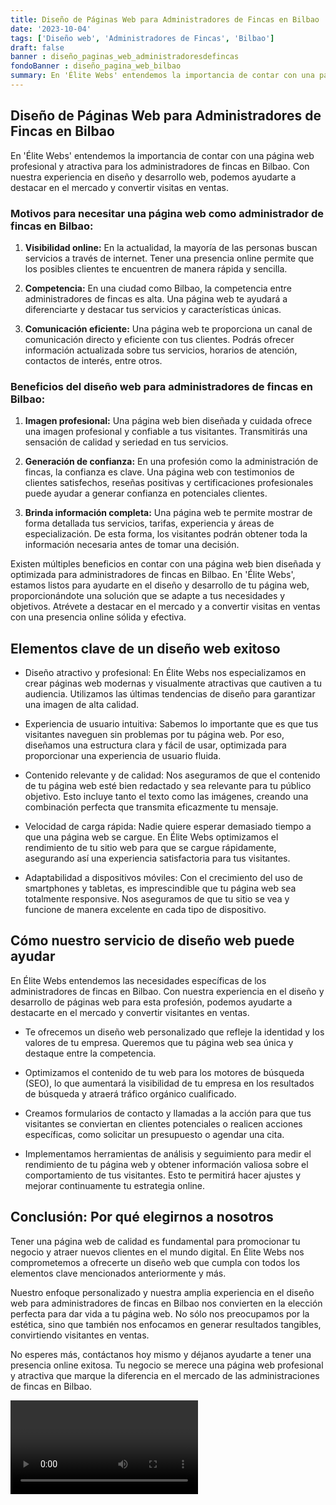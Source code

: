 ```yaml
---
title: Diseño de Páginas Web para Administradores de Fincas en Bilbao
date: '2023-10-04'
tags: ['Diseño web', 'Administradores de Fincas', 'Bilbao']
draft: false
banner : diseño_paginas_web_administradoresdefincas
fondoBanner : diseño_pagina_web_bilbao
summary: En 'Élite Webs' entendemos la importancia de contar con una página web profesional y atractiva para los administradores de fincas en Bilbao. Con nuestra experiencia en diseño y desarrollo web, podemos ayudarte a destacar en el mercado y convertir visitas en ventas.
---
```


## Diseño de Páginas Web para Administradores de Fincas en Bilbao

En 'Élite Webs' entendemos la importancia de contar con una página web profesional y atractiva para los administradores de fincas en Bilbao. Con nuestra experiencia en diseño y desarrollo web, podemos ayudarte a destacar en el mercado y convertir visitas en ventas.

### Motivos para necesitar una página web como administrador de fincas en Bilbao:

1. **Visibilidad online:** En la actualidad, la mayoría de las personas buscan servicios a través de internet. Tener una presencia online permite que los posibles clientes te encuentren de manera rápida y sencilla.

2. **Competencia:** En una ciudad como Bilbao, la competencia entre administradores de fincas es alta. Una página web te ayudará a diferenciarte y destacar tus servicios y características únicas.

3. **Comunicación eficiente:** Una página web te proporciona un canal de comunicación directo y eficiente con tus clientes. Podrás ofrecer información actualizada sobre tus servicios, horarios de atención, contactos de interés, entre otros.

### Beneficios del diseño web para administradores de fincas en Bilbao:

1. **Imagen profesional:** Una página web bien diseñada y cuidada ofrece una imagen profesional y confiable a tus visitantes. Transmitirás una sensación de calidad y seriedad en tus servicios.

2. **Generación de confianza:** En una profesión como la administración de fincas, la confianza es clave. Una página web con testimonios de clientes satisfechos, reseñas positivas y certificaciones profesionales puede ayudar a generar confianza en potenciales clientes.

3. **Brinda información completa:** Una página web te permite mostrar de forma detallada tus servicios, tarifas, experiencia y áreas de especialización. De esta forma, los visitantes podrán obtener toda la información necesaria antes de tomar una decisión.

Existen múltiples beneficios en contar con una página web bien diseñada y optimizada para administradores de fincas en Bilbao. En 'Élite Webs', estamos listos para ayudarte en el diseño y desarrollo de tu página web, proporcionándote una solución que se adapte a tus necesidades y objetivos. Atrévete a destacar en el mercado y a convertir visitas en ventas con una presencia online sólida y efectiva.

<GifSeo />

<Cta />

## Elementos clave de un diseño web exitoso

- Diseño atractivo y profesional: En Élite Webs nos especializamos en crear páginas web modernas y visualmente atractivas que cautiven a tu audiencia. Utilizamos las últimas tendencias de diseño para garantizar una imagen de alta calidad.

- Experiencia de usuario intuitiva: Sabemos lo importante que es que tus visitantes naveguen sin problemas por tu página web. Por eso, diseñamos una estructura clara y fácil de usar, optimizada para proporcionar una experiencia de usuario fluida.

- Contenido relevante y de calidad: Nos aseguramos de que el contenido de tu página web esté bien redactado y sea relevante para tu público objetivo. Esto incluye tanto el texto como las imágenes, creando una combinación perfecta que transmita eficazmente tu mensaje.

- Velocidad de carga rápida: Nadie quiere esperar demasiado tiempo a que una página web se cargue. En Élite Webs optimizamos el rendimiento de tu sitio web para que se cargue rápidamente, asegurando así una experiencia satisfactoria para tus visitantes.

- Adaptabilidad a dispositivos móviles: Con el crecimiento del uso de smartphones y tabletas, es imprescindible que tu página web sea totalmente responsive. Nos aseguramos de que tu sitio se vea y funcione de manera excelente en cada tipo de dispositivo.

## Cómo nuestro servicio de diseño web puede ayudar

En Élite Webs entendemos las necesidades específicas de los administradores de fincas en Bilbao. Con nuestra experiencia en el diseño y desarrollo de páginas web para esta profesión, podemos ayudarte a destacarte en el mercado y convertir visitantes en ventas.

- Te ofrecemos un diseño web personalizado que refleje la identidad y los valores de tu empresa. Queremos que tu página web sea única y destaque entre la competencia.

- Optimizamos el contenido de tu web para los motores de búsqueda (SEO), lo que aumentará la visibilidad de tu empresa en los resultados de búsqueda y atraerá tráfico orgánico cualificado.

- Creamos formularios de contacto y llamadas a la acción para que tus visitantes se conviertan en clientes potenciales o realicen acciones específicas, como solicitar un presupuesto o agendar una cita.

- Implementamos herramientas de análisis y seguimiento para medir el rendimiento de tu página web y obtener información valiosa sobre el comportamiento de tus visitantes. Esto te permitirá hacer ajustes y mejorar continuamente tu estrategia online.

## Conclusión: Por qué elegirnos a nosotros

Tener una página web de calidad es fundamental para promocionar tu negocio y atraer nuevos clientes en el mundo digital. En Élite Webs nos comprometemos a ofrecerte un diseño web que cumpla con todos los elementos clave mencionados anteriormente y más.

Nuestro enfoque personalizado y nuestra amplia experiencia en el diseño web para administradores de fincas en Bilbao nos convierten en la elección perfecta para dar vida a tu página web. No sólo nos preocupamos por la estética, sino que también nos enfocamos en generar resultados tangibles, convirtiendo visitantes en ventas.

No esperes más, contáctanos hoy mismo y déjanos ayudarte a tener una presencia online exitosa. Tu negocio se merece una página web profesional y atractiva que marque la diferencia en el mercado de las administraciones de fincas en Bilbao.

<Video />

<CtaBot job='Administradores de Fincas' city='Bilbao'/>

<Gmaps query='Bilbao+españa+maps' />